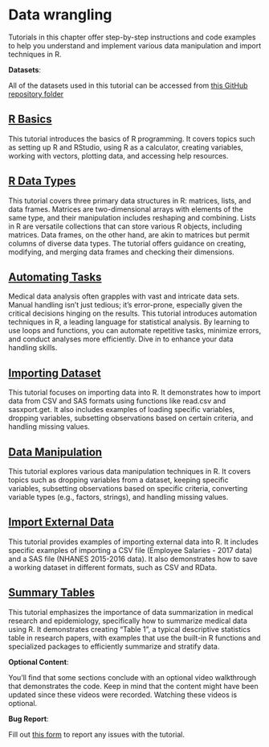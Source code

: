 # Data wrangling {#lab00}

Tutorials in this chapter offer step-by-step instructions and code examples to help you understand and implement various data manipulation and import techniques in R.

::: callout-important
**Datasets**:

All of the datasets used in this tutorial can be accessed from [this GitHub repository folder](https://github.com/ehsanx/EpiMethods/tree/main/Data/wrangling)
:::

## [R Basics](wrangling1a.html)

This tutorial introduces the basics of R programming. It covers topics such as setting up R and RStudio, using R as a calculator, creating variables, working with vectors, plotting data, and accessing help resources.

## [R Data Types](wrangling1b.html)

This tutorial covers three primary data structures in R: matrices, lists, and data frames. Matrices are two-dimensional arrays with elements of the same type, and their manipulation includes reshaping and combining. Lists in R are versatile collections that can store various R objects, including matrices. Data frames, on the other hand, are akin to matrices but permit columns of diverse data types. The tutorial offers guidance on creating, modifying, and merging data frames and checking their dimensions.

## [Automating Tasks](wrangling1c.html)

Medical data analysis often grapples with vast and intricate data sets. Manual handling isn't just tedious; it's error-prone, especially given the critical decisions hinging on the results. This tutorial introduces automation techniques in R, a leading language for statistical analysis. By learning to use loops and functions, you can automate repetitive tasks, minimize errors, and conduct analyses more efficiently. Dive in to enhance your data handling skills.

## [Importing Dataset](wrangling2.html)

This tutorial focuses on importing data into R. It demonstrates how to import data from CSV and SAS formats using functions like read.csv and sasxport.get. It also includes examples of loading specific variables, dropping variables, subsetting observations based on certain criteria, and handling missing values.

## [Data Manipulation](wrangling3.html)

This tutorial explores various data manipulation techniques in R. It covers topics such as dropping variables from a dataset, keeping specific variables, subsetting observations based on specific criteria, converting variable types (e.g., factors, strings), and handling missing values.

## [Import External Data](wrangling4.html)

This tutorial provides examples of importing external data into R. It includes specific examples of importing a CSV file (Employee Salaries - 2017 data) and a SAS file (NHANES 2015-2016 data). It also demonstrates how to save a working dataset in different formats, such as CSV and RData.

## [Summary Tables](wrangling5.html)

This tutorial emphasizes the importance of data summarization in medical research and epidemiology, specifically how to summarize medical data using R. It demonstrates creating "Table 1", a typical descriptive statistics table in research papers, with examples that use the built-in R functions and specialized packages to efficiently summarize and stratify data.

::: callout-tip
**Optional Content**:

You'll find that some sections conclude with an optional video walkthrough that demonstrates the code. Keep in mind that the content might have been updated since these videos were recorded. Watching these videos is optional.
:::

::: callout-warning
**Bug Report**:

Fill out [this form](https://forms.gle/YSwuiebtb1E9wjHu9) to report any issues with the tutorial.
:::
